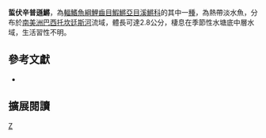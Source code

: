 {{Speciesbox 
| genus = Simpsonichthys
| species = inaequipinnatus
| status = NE
| status_system = IUCN3.1
| authority =  [[Costa|Costa]] & [[Brasil|Brasil]], 2008
| synonyms = 
}}
'''蜇伏辛普遜鱂'''，為[[輻鰭魚綱|輻鰭魚綱]][[鯉齒目|鯉齒目]][[鰕鱂亞目|鰕鱂亞目]][[溪鱂科|溪鱂科]]的其中一[[種|種]]，為熱帶淡水魚，分布於[[南美洲|南美洲]][[巴西|巴西]][[托坎廷斯河|托坎廷斯河]]流域，體長可達2.8公分，棲息在季節性水塘底中層水域，生活習性不明。

== 參考文獻 ==
*{{FishBase_species|genus=Simpsonichthys|species=inaequipinnatus|year=2014|month=9}}

== 擴展閱讀 ==
{{refbegin}}
{{wikispecies-inline|Simpsonichthys inaequipinnatus 蜇伏辛普遜鱂}}
{{refend}}

[[Category:辛普遜鱂屬|Z]]